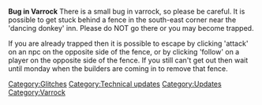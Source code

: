 {{update|date = 6 November 2002}}
'''Bug in Varrock'''
There is a small bug in varrock, so please be careful. It is possible to get stuck behind a fence in the south-east corner near the 'dancing donkey' inn. Please do NOT go there or you may become trapped.

If you are already trapped then it is possible to escape by clicking 'attack' on an npc on the opposite side of the fence, or by clicking 'follow' on a player on the opposite side of the fence. If you still can't get out then wait until monday when the builders are coming in to remove that fence.
[[Category:Glitches]]
[[Category:Technical updates]]
[[Category:Updates]]
[[Category:Varrock]]
